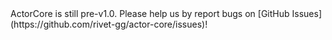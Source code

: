 <Info>
	ActorCore is still pre-v1.0. Please help us by report bugs on [GitHub Issues](https://github.com/rivet-gg/actor-core/issues)!
</Info>
